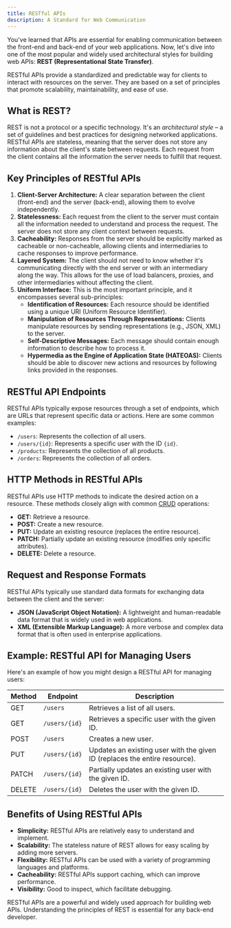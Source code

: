 ```yaml
---
title: RESTful APIs
description: A Standard for Web Communication
---
```


You've learned that APIs are essential for enabling communication between the front-end and back-end of your web applications.
Now, let's dive into one of the most popular and widely used architectural styles for building web APIs: **REST (Representational State Transfer)**.

RESTful APIs provide a standardized and predictable way for clients to interact with resources on the server.
They are based on a set of principles that promote scalability, maintainability, and ease of use.

## What is REST?

REST is not a protocol or a specific technology.
It's an _architectural style_ – a set of guidelines and best practices for designing networked applications.
RESTful APIs are stateless, meaning that the server does not store any information about the client's state between requests.
Each request from the client contains all the information the server needs to fulfill that request.

## Key Principles of RESTful APIs

1.  **Client-Server Architecture:** A clear separation between the client (front-end) and the server (back-end), allowing them to evolve independently.
2.  **Statelessness:** Each request from the client to the server must contain all the information needed to understand and process the request.
    The server does not store any client context between requests.
3.  **Cacheability:** Responses from the server should be explicitly marked as cacheable or non-cacheable, allowing clients and intermediaries to cache responses to improve performance.
4.  **Layered System:** The client should not need to know whether it's communicating directly with the end server or with an intermediary along the way.
    This allows for the use of load balancers, proxies, and other intermediaries without affecting the client.
5.  **Uniform Interface:** This is the most important principle, and it encompasses several sub-principles:
    - **Identification of Resources:** Each resource should be identified using a unique URI (Uniform Resource Identifier).
    - **Manipulation of Resources Through Representations:** Clients manipulate resources by sending representations (e.g., JSON, XML) to the server.
    - **Self-Descriptive Messages:** Each message should contain enough information to describe how to process it.
    - **Hypermedia as the Engine of Application State (HATEOAS):** Clients should be able to discover new actions and resources by following links provided in the responses.

## RESTful API Endpoints

RESTful APIs typically expose resources through a set of endpoints, which are URLs that represent specific data or actions.
Here are some common examples:

- `/users`: Represents the collection of all users.
- `/users/{id}`: Represents a specific user with the ID `{id}`.
- `/products`: Represents the collection of all products.
- `/orders`: Represents the collection of all orders.

## HTTP Methods in RESTful APIs

RESTful APIs use HTTP methods to indicate the desired action on a resource.
These methods closely align with common [CRUD](../databases/crud) operations:

- **GET:** Retrieve a resource.
- **POST:** Create a new resource.
- **PUT:** Update an existing resource (replaces the entire resource).
- **PATCH:** Partially update an existing resource (modifies only specific attributes).
- **DELETE:** Delete a resource.

## Request and Response Formats

RESTful APIs typically use standard data formats for exchanging data between the client and the server:

- **JSON (JavaScript Object Notation):** A lightweight and human-readable data format that is widely used in web applications.
- **XML (Extensible Markup Language):** A more verbose and complex data format that is often used in enterprise applications.

## Example: RESTful API for Managing Users

Here's an example of how you might design a RESTful API for managing users:

| Method | Endpoint      | Description                                                                |
| ------ | ------------- | -------------------------------------------------------------------------- |
| GET    | `/users`      | Retrieves a list of all users.                                             |
| GET    | `/users/{id}` | Retrieves a specific user with the given ID.                               |
| POST   | `/users`      | Creates a new user.                                                        |
| PUT    | `/users/{id}` | Updates an existing user with the given ID (replaces the entire resource). |
| PATCH  | `/users/{id}` | Partially updates an existing user with the given ID.                      |
| DELETE | `/users/{id}` | Deletes the user with the given ID.                                        |

## Benefits of Using RESTful APIs

- **Simplicity:** RESTful APIs are relatively easy to understand and implement.
- **Scalability:** The stateless nature of REST allows for easy scaling by adding more servers.
- **Flexibility:** RESTful APIs can be used with a variety of programming languages and platforms.
- **Cacheability:** RESTful APIs support caching, which can improve performance.
- **Visibility:** Good to inspect, which facilitate debugging.

RESTful APIs are a powerful and widely used approach for building web APIs.
Understanding the principles of REST is essential for any back-end developer.
